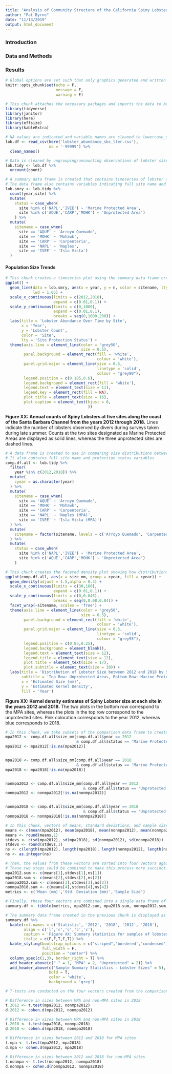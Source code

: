```yaml
---
title: "Analysis of Community Structure of the California Spiny Lobster"
author: "Pat Byrne"
date: "11/13/2019"
output: html_document
---
```


### Introduction

### Data and Methods

### Results


```r
# Global options are set such that only graphics generated and written text are displayed in the knitted document
knitr::opts_chunk$set(echo = F,
                      message = F,
                      warning = F)
```

```r
# This chunk attaches the necessary packages and imports the data to be analyzed
library(tidyverse)
library(janitor)
library(here)
library(effsize) 
library(kableExtra) 

# NA values are indicated and variable names are cleaned to lowercase_snakecase
lob.df <- read_csv(here('lobster_abundance_sbc_lter.csv'),
                   na = '-99999') %>% 
  clean_names()

```

```r
# Data is cleaned by ungrouping/uncounting observations of lobster size
lob.tidy <- lob.df %>% 
  uncount(count)

# A summary data frame is created that contains timeseries of lobster abundance at each site 
# The data frame also contains variables indicating full site name and protection status
lob.smry <- lob.tidy %>% 
  count(year,site) %>% 
  mutate(
    status = case_when(
      site %in% c('NAPL','IVEE') ~ 'Marine Protected Area',
      site %in% c('AQUE','CARP','MOHK') ~ 'Unprotected Area')
    ) %>% 
  mutate(
    sitename = case_when(
      site == 'AQUE' ~ 'Arroyo Quemado',
      site == 'MOHK' ~ 'Mohawk',
      site == 'CARP' ~ 'Carpenteria',
      site == 'NAPL' ~ 'Naples',
      site == 'IVEE' ~ 'Isla Vista')
  )

```
#### Population Size Trends
```r
# This chunk creates a timeseries plot using the summary data frame created in the previous chunk
ggplot() +
  geom_line(data = lob.smry, aes(x = year, y = n, color = sitename, lty = status),
            lwd = 1.05) +
  scale_x_continuous(limits = c(2012,2018), 
                     expand = c(0.01,0.1)) +
  scale_y_continuous(limits = c(0,1000), 
                     expand = c(0.01,0.1),
                     breaks = seq(0,1000,200)) +
  labs(title = 'Lobster Abundance Over Time by Site',
       x = 'Year',
       y = 'Lobster Count',
       color = 'Site',
       lty = 'Site Protection Status') +
  theme(axis.line = element_line(color = 'grey50',
                                 size = 0.5),
        panel.background = element_rect(fill = 'white',
                                        colour = 'white'),
        panel.grid.major = element_line(size = 0.5, 
                                        linetype = 'solid',
                                        colour = "grey90"),
        legend.position = c(0.185,0.6),
        legend.background = element_rect(fill = 'white'),
        legend.text = element_text(size = 11),
        legend.key = element_rect(fill = NA),
        plot.title = element_text(size = 16),
        plot.caption = element_text(hjust = 0,
                                    )) 

```
**Figure XX: Annual counts of Spiny Lobsters at five sites along the coast of the Santa Barbara Channel from the years 2012 through 2018.** Lines indicate the number of lobsters observed by divers during surveys taken during late summer. Counts at the two sites designated as Marine Protected Areas are displayed as solid lines, whereas the three unprotected sites are dashed lines.



```r
# A data frame is created to use in comparing size distributions between 2012 and 2018
# It also contains full site name and protection status variables
comp.df.all <- lob.tidy %>% 
  filter(
    year %in% c(2012,2018)) %>% 
  mutate(
    cyear = as.character(year)
  ) %>% 
  mutate(
    sitename = case_when(
      site == 'AQUE' ~ 'Arroyo Quemado',
      site == 'MOHK' ~ 'Mohawk',
      site == 'CARP' ~ 'Carpenteria',
      site == 'NAPL' ~ 'Naples (MPA)',
      site == 'IVEE' ~ 'Isla Vista (MPA)')
  ) %>% 
  mutate(
    sitename = factor(sitename, levels = c('Arroyo Quemado', 'Carpenteria', 'Mohawk', 'Naples (MPA)','Isla Vista (MPA)'))
  ) %>% 
  mutate(
    status = case_when(
      site %in% c('NAPL','IVEE') ~ 'Marine Protected Area',
      site %in% c('AQUE','CARP','MOHK') ~ 'Unprotected Area')
    ) 

```

```r
# This chunk creates the faceted density plot showing how distributions of lobster size has or has not changed between 2012 and 2018 at each of the sites
ggplot(comp.df.all, aes(x = size_mm, group = cyear, fill = cyear)) +
  geom_density(adjust = 1.5,alpha = 0.4) +
  scale_x_continuous(limits = c(30,160), 
                     expand = c(0.01,0.1)) +
  scale_y_continuous(limits = c(0,0.045),
                     breaks = seq(0,0.08,0.04)) +
  facet_wrap(~sitename, scales = 'free') +
  theme(axis.line = element_line(color = 'grey50',
                                 size = 0.5),
        panel.background = element_rect(fill = 'white',
                                        colour = 'white'),
        panel.grid.major = element_line(size = 0.5, 
                                        linetype = 'solid',
                                        colour = "grey95"),
        legend.position = c(0.85,0.25),
        legend.background = element_blank(),
        legend.text = element_text(size = 12),
        legend.title = element_text(size = 12),
        plot.title = element_text(size = 17),
        plot.subtitle = element_text(size = 10)) +
  labs(title = 'Distribution of Lobster Size between 2012 and 2018 by Site',
       subtitle = 'Top Row: Unprotected Areas, Bottom Row: Marine Protected Areas',
       x = 'Estimated Size (mm)',
       y = 'Estimated Kernel Density',
       fill = 'Year') 

```
**Figure XX: Kernel density estimates of Spiny Lobster size at each site in the years 2012 and 2018.** The two plots in the bottom row correspond to the MPA sites, whereas the plots in the top row correspond to the unprotected sites. Pink coloration corresponds to the year 2012, whereas blue corresponds to 2018. 

```r
# In this chunk, we take subsets of the comparison data frame to create four vectors of lobster sizes based on the four combinations of protection status and year (2012 and 2018). NA values are removed
mpa2012 <- comp.df.all$size_mm[comp.df.all$year == 2012 
                               & comp.df.all$status == 'Marine Protected Area']
mpa2012 <- mpa2012[!is.na(mpa2012)]


mpa2018 <- comp.df.all$size_mm[comp.df.all$year == 2018 
                               & comp.df.all$status == 'Marine Protected Area']
mpa2018 <- mpa2018[!is.na(mpa2018)]


nonmpa2012 <- comp.df.all$size_mm[comp.df.all$year == 2012 
                                  & comp.df.all$status == 'Unprotected Area']
nonmpa2012 <- nonmpa2012[!is.na(nonmpa2012)]


nonmpa2018 <- comp.df.all$size_mm[comp.df.all$year == 2018 
                                  & comp.df.all$status == 'Unprotected Area']
nonmpa2018 <- nonmpa2018[!is.na(nonmpa2018)]

```

```r
# In this chunk, vectors of means, standard deviations, and sample sizes are first created. 
means <- c(mean(mpa2012), mean(mpa2018), mean(nonmpa2012), mean(nonmpa2018))
means <- round(means,1)
stdevs <- c(sd(mpa2012), sd(mpa2018), sd(nonmpa2012), sd(nonmpa2018))
stdevs <- round(stdevs,1)
ns <- c(length(mpa2012), length(mpa2018), length(nonmpa2012), length(nonmpa2018))
ns <- as.integer(ns)

# Then, the values from these vectors are sorted into four vectors again based on year and protection status combinations.
# These two steps could be combined to make this process more succinct. 
mpa2012.sum <- c(means[1],stdevs[1],ns[1])
mpa2018.sum <- c(means[2],stdevs[2],ns[2])
nonmpa2012.sum <- c(means[3],stdevs[3],ns[3])
nonmpa2018.sum <- c(means[4],stdevs[4],ns[4])
metrics <- c('Mean (mm)','Std. Deviation (mm)','Sample Size')

# Finally, those four vectors are combined into a single data frame of summary statistics
summary.df <- tibble(metrics, mpa2012.sum, mpa2018.sum, nonmpa2012.sum, nonmpa2018.sum)

```

```r
# The summary data frame created in the previous chunk is displayed as a table
summary.df %>% 
  kable(col.names = c('Statistic', '2012', '2018', '2012', '2018'),
        align = c('l','c','c','c','c'),
        caption = 'Figure XX: Summary statistics for samples of lobster sizes taken at MPA and non-MPA sites in the years 2012 and 2018.',
        italic = c(F,F,T,F,T)) %>% 
  kable_styling(bootstrap_options = c("striped",'bordered','condensed'),
                full_width = F,
                position = "center") %>% 
  column_spec(c(1,3), border_right = T) %>%
  add_header_above(c(" " = 1, "MPA" = 2, "Unprotected" = 2)) %>% 
  add_header_above(c("Sample Summary Statistics - Lobster Sizes" = 5),
                   bold = T,
                   color = 'white',
                   background = 'grey')

```

```r
# T-tests are conducted on the four vectors created from the comparison data frame, and Cohen's D is computed

# Difference in sizes between MPA and non-MPA sites in 2012
t.2012 <- t.test(mpa2012, nonmpa2012)
d.2012 <- cohen.d(mpa2012, nonmpa2012)

# Difference in sizes between MPA and non-MPA sites in 2018
t.2018 <- t.test(mpa2018, nonmpa2018)
d.2018 <- cohen.d(mpa2018, nonmpa2018)

# Difference in sizes between 2012 and 2018 for MPA sites
t.mpa <- t.test(mpa2012, mpa2018)
d.mpa <- cohen.d(mpa2012, mpa2018)

# Difference in sizes between 2012 and 2018 for non-MPA sites
t.nonmpa <- t.test(nonmpa2012, nonmpa2018)
d.nonmpa <- cohen.d(nonmpa2012, nonmpa2018)

```

